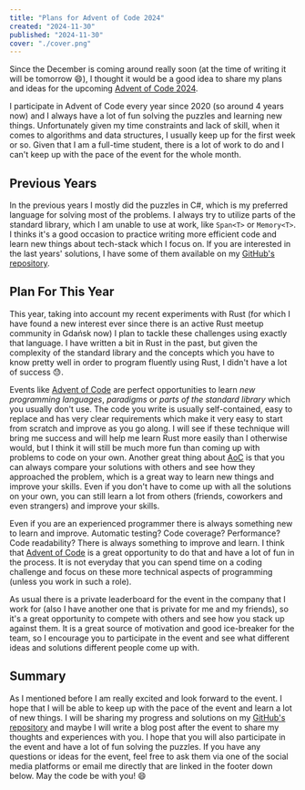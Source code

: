 ```yaml
---
title: "Plans for Advent of Code 2024"
created: "2024-11-30"
published: "2024-11-30"
cover: "./cover.png"
---
```



Since the December is coming around really soon (at the time of writing it will be tomorrow :smile:), I thought it would be a good idea to share my plans and ideas for the upcoming [Advent of Code 2024](https://adventofcode.com/).

I participate in Advent of Code every year since 2020 (so around 4 years now) and I always have a lot of fun solving the puzzles and learning new things. Unfortunately given my time constraints and lack of skill, when it comes to algorithms and data structures, I usually keep up for the first week or so. Given that I am a full-time student, there is a lot of work to do and I can't keep up with the pace of the event for the whole month.

## Previous Years

In the previous years I mostly did the puzzles in C#, which is my preferred language for solving most of the problems. I always try to utilize parts of the standard library, which I am unable to use at work, like `Span<T>` or `Memory<T>`. I thinks it's a good occasion to practice writing more efficient code and learn new things about tech-stack which I focus on. If you are interested in the last years' solutions, I have some of them available on my [GitHub's repository](https://github.com/KanarekLife/AdventOfCode).

<ImageFigure src={AocRepositoryImage} text="Repository with my solutions for AdventOfCode" source="https://github.com/KanarekLife/AdventOfCode" />

## Plan For This Year

This year, taking into account my recent experiments with Rust (for which I have found a new interest ever since there is an active Rust meetup community in Gdańsk now) I plan to tackle these challenges using exactly that language. I have written a bit in Rust in the past, but given the complexity of the standard library and the concepts which you have to know pretty well in order to program fluently using Rust, I didn't have a lot of success :sweat:.

<ImageFigure src={RustImage} text="Rust <3" source="https://mudit.blog/rust-tips-and-tricks/" />

Events like [Advent of Code](https://adventofcode.com/) are perfect opportunities to learn _new programming languages_, _paradigms_ or _parts of the standard library_ which you usually don't use. The code you write is usually self-contained, easy to replace and has very clear requirements which make it very easy to start from scratch and improve as you go along. I will see if these technique will bring me success and will help me learn Rust more easily than I otherwise would, but I think it will still be much more fun than coming up with problems to code on your own. Another great thing about [AoC](https://adventofcode.com/) is that you can always compare your solutions with others and see how they approached the problem, which is a great way to learn new things and improve your skills. Even if you don't have to come up with all the solutions on your own, you can still learn a lot from others (friends, coworkers and even strangers) and improve your skills.

Even if you are an experienced programmer there is always something new to learn and improve. Automatic testing? Code coverage? Performance? Code readability? There is always something to improve and learn. I think that [Advent of Code](https://adventofcode.com/) is a great opportunity to do that and have a lot of fun in the process. It is not everyday that you can spend time on a coding challenge and focus on these more technical aspects of programming (unless you work in such a role).

As usual there is a private leaderboard for the event in the company that I work for (also I have another one that is private for me and my friends), so it's a great opportunity to compete with others and see how you stack up against them. It is a great source of motivation and good ice-breaker for the team, so I encourage you to participate in the event and see what different ideas and solutions different people come up with.

## Summary

As I mentioned before I am really excited and look forward to the event. I hope that I will be able to keep up with the pace of the event and learn a lot of new things. I will be sharing my progress and solutions on my [GitHub's repository](https://github.com/KanarekLife/AdventOfCode) and maybe I will write a blog post after the event to share my thoughts and experiences with you. I hope that you will also participate in the event and have a lot of fun solving the puzzles. If you have any questions or ideas for the event, feel free to ask them via one of the social media platforms or email me directly that are linked in the footer down below. May the code be with you! :smile:
